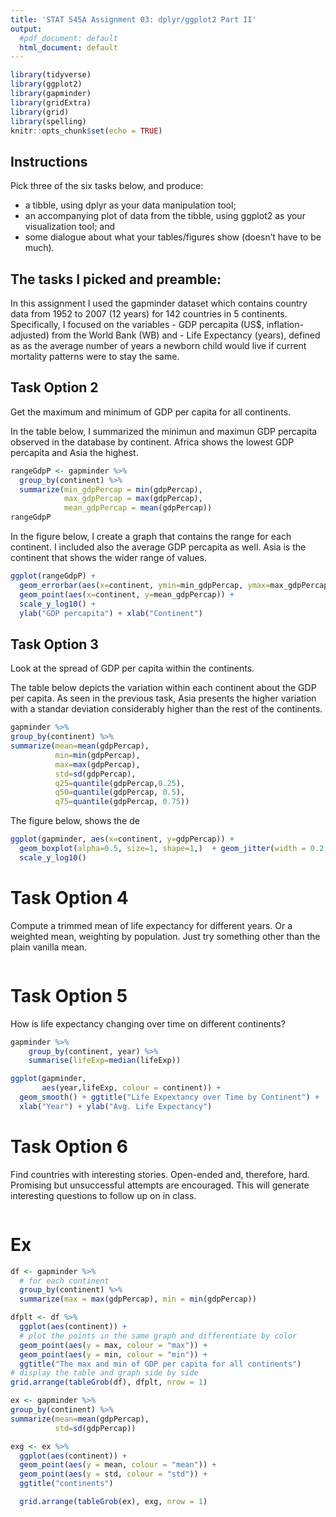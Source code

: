 ```yaml
---
title: 'STAT 545A Assignment 03: dplyr/ggplot2 Part II'
output:
  #pdf_document: default
  html_document: default
---
```

```r
library(tidyverse)
library(ggplot2)
library(gapminder)
library(gridExtra)
library(grid)
library(spelling)
knitr::opts_chunk$set(echo = TRUE)
```

## Instructions
Pick three of the six tasks below, and produce:

- a tibble, using dplyr as your data manipulation tool;
- an accompanying plot of data from the tibble, using ggplot2 as your visualization tool; and
- some dialogue about what your tables/figures show (doesn’t have to be much).


## The tasks I picked and preamble:

In this assignment I used the gapminder dataset which contains country data from 1952 to 2007 (12 years) for 142 countries in 5 continents. Specifically, I focused on the variables
 - GDP percapita (US$, inflation-adjusted) from the World Bank (WB) and
 - Life Expectancy (years), defined as as the average number of years a newborn child would live if
current mortality patterns were to stay the same.

## Task Option 2
Get the maximum and minimum of GDP per capita for all continents.

In the table below, I summarized the minimun and maximun GDP percapita observed in the database by continent. Africa shows the lowest GDP percapita and Asia the highest.

```r
rangeGdpP <- gapminder %>% 
  group_by(continent) %>% 
  summarize(min_gdpPercap = min(gdpPercap),
            max_gdpPercap = max(gdpPercap),
            mean_gdpPercap = mean(gdpPercap))
rangeGdpP
```


In the figure below, I create a graph that contains the range for each continent. I included also the average GDP percapita as well. Asia is the continent that shows the wider range of values. 

```r
ggplot(rangeGdpP) + 
  geom_errorbar(aes(x=continent, ymin=min_gdpPercap, ymax=max_gdpPercap, color=continent, width=.5))  + 
  geom_point(aes(x=continent, y=mean_gdpPercap)) +
  scale_y_log10() + 
  ylab("GDP percapita") + xlab("Continent")  
```




## Task Option 3
Look at the spread of GDP per capita within the continents.

The table below depicts the variation within each continent about the GDP per capita. As seen in the previous task, Asia presents the higher variation with a standar deviation considerably higher than the rest of the continents.

```r
gapminder %>% 
group_by(continent) %>% 
summarize(mean=mean(gdpPercap),
          min=min(gdpPercap), 
          max=max(gdpPercap), 
          std=sd(gdpPercap), 
          q25=quantile(gdpPercap,0.25), 
          q50=quantile(gdpPercap, 0.5), 
          q75=quantile(gdpPercap, 0.75))
```


The figure below, shows the de

```r
ggplot(gapminder, aes(x=continent, y=gdpPercap)) +
  geom_boxplot(alpha=0.5, size=1, shape=1,)  + geom_jitter(width = 0.2, aes(colour = year)) +
  scale_y_log10()
```


# Task Option 4
Compute a trimmed mean of life expectancy for different years. Or a weighted mean, weighting by population. Just try something other than the plain vanilla mean.
```r

```

# Task Option 5
How is life expectancy changing over time on different continents?
```r
gapminder %>%
    group_by(continent, year) %>%
    summarise(lifeExp=median(lifeExp)) 
```




```r
ggplot(gapminder, 
       aes(year,lifeExp, colour = continent)) + 
  geom_smooth() + ggtitle("Life Expextancy over Time by Continent") +
  xlab("Year") + ylab("Avg. Life Expectancy") 
```

# Task Option 6
Find countries with interesting stories. Open-ended and, therefore, hard. Promising but unsuccessful attempts are encouraged. This will generate interesting questions to follow up on in class.
```r

```

# Ex

```r
df <- gapminder %>% 
  # for each continent
  group_by(continent) %>%  
  summarize(max = max(gdpPercap), min = min(gdpPercap))
```

```r
dfplt <- df %>% 
  ggplot(aes(continent)) + 
  # plot the points in the same graph and differentiate by color
  geom_point(aes(y = max, colour = "max")) + 
  geom_point(aes(y = min, colour = "min")) +  
  ggtitle("The max and min of GDP per capita for all continents")
# display the table and graph side by side
grid.arrange(tableGrob(df), dfplt, nrow = 1)
```




```r
ex <- gapminder %>% 
group_by(continent) %>% 
summarize(mean=mean(gdpPercap),
          std=sd(gdpPercap))

exg <- ex %>%
  ggplot(aes(continent)) +
  geom_point(aes(y = mean, colour = "mean")) + 
  geom_point(aes(y = std, colour = "std")) +  
  ggtitle("continents")

  grid.arrange(tableGrob(ex), exg, nrow = 1)

```



